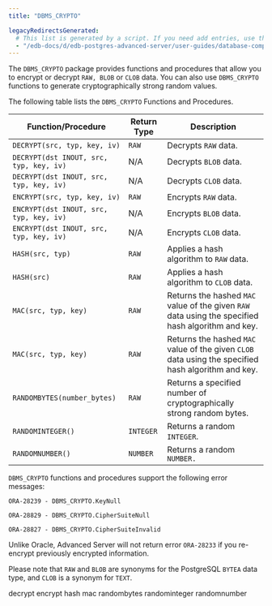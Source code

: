 ```yaml
---
title: "DBMS_CRYPTO"

legacyRedirectsGenerated:
  # This list is generated by a script. If you need add entries, use the `legacyRedirects` key.
  - "/edb-docs/d/edb-postgres-advanced-server/user-guides/database-compatibility-for-oracle-developers-built-in-package-guide/11/Database_Compatibility_for_Oracle_Developers_Built-in_Package_Guide.1.16.html"
---
```


The `DBMS_CRYPTO` package provides functions and procedures that allow you to encrypt or decrypt `RAW, BLOB` or `CLOB` data. You can also use `DBMS_CRYPTO` functions to generate cryptographically strong random values.

The following table lists the `DBMS_CRYPTO` Functions and Procedures.

| Function/Procedure                      | Return Type | Description                                                                                         |
| --------------------------------------- | ----------- | --------------------------------------------------------------------------------------------------- |
| `DECRYPT(src, typ, key, iv)`            | `RAW`       | Decrypts `RAW` data.                                                                                |
| `DECRYPT(dst INOUT, src, typ, key, iv)` | N/A         | Decrypts `BLOB` data.                                                                               |
| `DECRYPT(dst INOUT, src, typ, key, iv)` | N/A         | Decrypts `CLOB` data.                                                                               |
| `ENCRYPT(src, typ, key, iv)`            | `RAW`       | Encrypts `RAW` data.                                                                                |
| `ENCRYPT(dst INOUT, src, typ, key, iv)` | N/A         | Encrypts `BLOB` data.                                                                               |
| `ENCRYPT(dst INOUT, src, typ, key, iv)` | N/A         | Encrypts `CLOB` data.                                                                               |
| `HASH(src, typ)`                        | `RAW`       | Applies a hash algorithm to `RAW` data.                                                             |
| `HASH(src)`                             | `RAW`       | Applies a hash algorithm to `CLOB` data.                                                            |
| `MAC(src, typ, key)`                    | `RAW`       | Returns the hashed `MAC` value of the given `RAW` data using the specified hash algorithm and key.  |
| `MAC(src, typ, key)`                    | `RAW`       | Returns the hashed `MAC` value of the given `CLOB` data using the specified hash algorithm and key. |
| `RANDOMBYTES(number_bytes)`             | `RAW`       | Returns a specified number of cryptographically strong random bytes.                                |
| `RANDOMINTEGER()`                       | `INTEGER`   | Returns a random `INTEGER`.                                                                         |
| `RANDOMNUMBER()`                        | `NUMBER`    | Returns a random `NUMBER.`                                                                          |

`DBMS_CRYPTO` functions and procedures support the following error messages:

`ORA-28239 - DBMS_CRYPTO.KeyNull`

`ORA-28829 - DBMS_CRYPTO.CipherSuiteNull`

`ORA-28827 - DBMS_CRYPTO.CipherSuiteInvalid`

Unlike Oracle, Advanced Server will not return error `ORA-28233` if you re-encrypt previously encrypted information.

Please note that `RAW` and `BLOB` are synonyms for the PostgreSQL `BYTEA` data type, and `CLOB` is a synonym for `TEXT`.

<div class="toctree" maxdepth="5">

decrypt encrypt hash mac randombytes randominteger randomnumber

</div>
